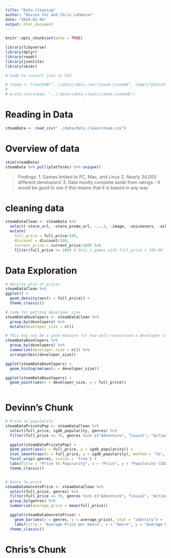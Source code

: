 ```yaml
---
title: "Data cleaning"
author: "Devinn Chi and Chris Lohmeier"
date: "2024-02-04"
output: html_document
---
```


```r
knitr::opts_chunk$set(echo = TRUE)
```

```r
library(tidyverse)
library(dplyr)
library(readr)
library(jsonlite)
library(skimr)
```

```r
# Code to convert json to CSV

# steam <- fromJSON("..\\data\\data_raw\\steam.jsonmdb", simplifyDataFrame = TRUE)
# 
# write.csv(steam, "..\\data\\data_clean\\steam.jsonmdb")
```


# Reading in Data
```r
steamData <- read_csv("../data/data_clean/steam.csv")
```
# Overview of data
```r
skim(steamData)
steamData %>% pull(platforms) %>% unique()
```
> Findings:
1. Games limited to PC, Mac, and Linux
2. Nearly 34,000 different developers!
3. Data mostly complete aside from ratings - it would be good to see if this means that it is biased in any way

# cleaning data
```r
steamDataClean <- steamData %>% 
  select(-store_url, -store_promo_url, -...1, -image, -voiceovers, -achievements, -gfq_url, -gfq_difficulty_comment, -gfq_rating_comment, -gfq_length_comment, -stsp_owners, -stsp_mdntime, -hltb_url, -hltb_single, -hltb_complete, -meta_url, -igdb_url, -igdb_single, -igdb_complete, -published_meta, -published_hltb, -published_stsp, -published_igdb) %>% 
  mutate(
    full_price = full_price/100,
    discount = discount/100,
    current_price = current_price/100) %>% 
    filter(full_price <= 200) # Only 2 games with full_price > 199.99
```

# Data Exploration
```r
# Density plot of prices
steamDataClean %>% 
ggplot() +
  geom_density(aes(x = full_price)) +
  theme_classic()

# Code for getting developer size
steamDataDevelopers <- steamDataClean %>% 
  group_by(developers) %>% 
  mutate(developer_size = n())

# This may not be a good measure for how well-reasourced a developer is - maybe sales data exists somewhere?
steamDataDevelopers %>% 
  group_by(developers) %>% 
  summarize(developer_size = n()) %>% 
  arrange(desc(developer_size))

ggplot(steamDataDevelopers) +
  geom_histogram(aes(x = developer_size))

ggplot(steamDataDevelopers) +
  geom_point(aes(x = developer_size, y = full_price))
  
```

# Devinn's Chunk
```r
# Price to popularity
steamDataPricetoPop <- steamDataClean %>% 
  select(full_price, igdb_popularity, genres) %>% 
  filter(full_price <= 70, genres %in% c("Adventure", "Casual", "Action", "Racing", "Indie", "RPG", "Simulation", "Strategy"))

  ggplot(steamDataPricetoPop) + 
  geom_point(aes(x = full_price, y = igdb_popularity)) + 
  stat_smooth(aes(x = full_price, y = igdb_popularity), method = "lm", se = TRUE) +
  facet_wrap(~genres, scales = 'free') + 
  labs(Title = "Price to Popularity", x = "Price", y = "Popularity (IGDB)") +
  theme_classic()


# Genre to price
steamDataGenretoPrice <- steamDataClean %>% 
  select(full_price, genres) %>% 
  filter(full_price <= 70, genres %in% c("Adventure", "Casual", "Action", "Racing", "Indie", "RPG", "Simulation", "Strategy")) %>% 
  group_by(genres) %>% 
  summarize(average_price = mean(full_price))

  ggplot(steamDataGenretoPrice) +
    geom_bar(aes(x = genres, y = average_price), stat = "identity") +
    labs(title = "Average Price per Genre", x = "Genre", y = "Average Price") +
  theme_classic()

```

# Chris's Chunk
```r

```

